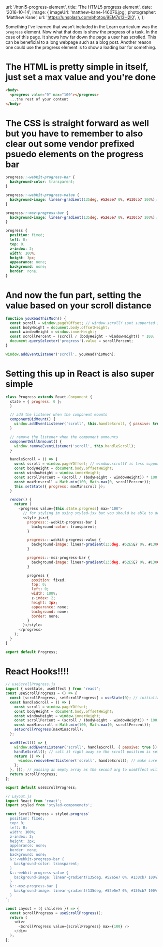 
  url: '/html5-progress-element',
  title: 'The HTML5 progress element',
  date: '2016-10-14',
  image: {
    imageUrl: 'matthew-kane-146076.jpg',
    photographer: 'Matthew Kane',
    url: 'https://unsplash.com/photos/9EM7s13H2I0',
  },
};


Something I’ve learned that wasn’t included in the Learn curriculum was the
`progress` element. Now what that does is show the progress of a task. In the
case of this page. It shows how far down the page a user has scrolled. This can
be beneficial to a long webpage such as a blog post. Another reason one could
use the progress element is to show a loading bar for something.

# The HTML is pretty simple in itself, just set a max value and you're done

```html
<body>
  <progress value="0" max="100"></progress>
  ...the rest of your content
</body>
```

# The CSS is straight forward as well but you have to remember to also clear out some vendor prefixed psuedo elements on the progress bar

```css
progress::-webkit-progress-bar {
  background-color: transparent;
}

progress::-webkit-progress-value {
  background-image: linear-gradient(135deg, #52e5e7 0%, #130cb7 100%);
}

progress::-moz-progress-bar {
  background-image: linear-gradient(135deg, #52e5e7 0%, #130cb7 100%);
}

progress {
  position: fixed;
  left: 0;
  top: 0;
  z-index: 2;
  width: 100%;
  height: 3px;
  appearance: none;
  background: none;
  border: none;
}
```

# And now the fun part, setting the value based on your scroll distance

```javascript
function youReadThisMuch() {
  const scroll = window.pageYOffset; // window.scrollY isnt supported in IE
  const bodyHeight = document.body.offsetHeight;
  const windowHeight = window.innerHeight;
  const scrollPercent = (scroll / (bodyHeight - windowHeight)) * 100;
  document.querySelector('progress').value = scrollPercent;
}

window.addEventListener('scroll', youReadThisMuch);
```

# Setting this up in React is also super simple

```javascript
class Progress extends React.Component {
  state = { progress: 0 };
  }

  // add the listener when the component mounts
  componentDidMount() {
    window.addEventListener('scroll', this.handleScroll, { passive: true });
  }

  // remove the listener when the component unmounts
  componentWillUnmount() {
    window.removeEventListener('scroll', this.handleScroll);
  }

  handleScroll = () => {
    const scroll = window.pageYOffset; // window.scrollY is less supported
    const bodyHeight = document.body.offsetHeight;
    const windowHeight = window.innerHeight;
    const scrollPercent = (scroll / (bodyHeight - windowHeight)) * 100;
    const maxMinscroll = Math.min(100, Math.max(0, scrollPercent));
    this.setState({ progress: maxMinscroll });
  }

  render() {
    return (
      <progress value={this.state.progress} max="100">
        // for styling im using styled-jsx but you should be able to do the same with another css-in-js method
        <style jsx>{
          progress::-webkit-progress-bar {
            background-color: transparent;
          }

          progress::-webkit-progress-value {
            background-image: linear-gradient(135deg, #52E5E7 0%, #130CB7 100%);
          }

          progress::-moz-progress-bar {
            background-image: linear-gradient(135deg, #52E5E7 0%, #130CB7 100%);
          }

          progress {
            position: fixed;
            top: 0;
            left: 0;
            width: 100%;
            z-index: 2;
            height: 3px;
            appearance: none;
            background: none;
            border: none;
          }
        }</style>
      </progress>
    );
  }
}

export default Progress;
```

# React Hooks!!!!

```javascript
// useScrollProgress.js
import { useState, useEffect } from 'react';
const useScrollProgress = () => {
  const [scrollProgress, setScrollProgress] = useState(0); // initialize the value
  const handleScroll = () => {
    const scroll = window.pageYOffset;
    const bodyHeight = document.body.offsetHeight;
    const windowHeight = window.innerHeight;
    const scrollPercent = (scroll / (bodyHeight - windowHeight)) * 100;
    const maxMinscroll = Math.min(100, Math.max(0, scrollPercent));
    setScrollProgress(maxMinscroll);
  };

  useEffect(() => {
    window.addEventListener('scroll', handleScroll, { passive: true });
    handleScroll(); // call it right away so the scroll position is set on page refresh
    return () => {
      window.removeEventListener('scroll', handleScroll); // make sure to remove the listener on umount
    };
  }, []); // passing an empty array as the second arg to useEffect will make sure this code is only run on mount
  return scrollProgress;
};

export default useScrollProgress;
```

```javascript
// Layout.js
import React from 'react';
import styled from 'styled-componenets';

const ScrollProgress = styled.progress`
  position: fixed;
  top: 0;
  left: 0;
  width: 100%;
  z-index: 2;
  height: 3px;
  appearance: none;
  border: none;
  background: none;
  &::-webkit-progress-bar {
    background-color: transparent;
  }
  &::-webkit-progress-value {
    background-image: linear-gradient(135deg, #52e5e7 0%, #130cb7 100%);
  }
  &::-moz-progress-bar {
    background-image: linear-gradient(135deg, #52e5e7 0%, #130cb7 100%);
  }
`;

const Layout = ({ children }) => {
  const scrollProgress = useScrollProgress();
  return (
    <div>
      <ScrollProgress value={scrollProgress} max={100} />
    </div>
  );
};
```

